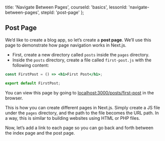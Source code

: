 
  title: 'Navigate Between Pages',
  courseId: 'basics',
  lessonId: 'navigate-between-pages',
  stepId: 'post-page'
};

## Post Page

We’d like to create a blog app, so let’s create a **post page**. We’ll use this page to demonstrate how page navigation works in Next.js.

- First, create a new directory called `posts` inside the `pages` directory.
- Inside the `posts` directory, create a file called `first-post.js` with the following content:

```jsx
const FirstPost = () => <h1>First Post</h1>;

export default FirstPost;
```

You can view this page by going to [localhost:3000/posts/first-post](http://localhost:3000/posts/first-post) in the browser.

This is how you can create different pages in Next.js. Simply create a JS file under the `pages` directory, and the path to the file becomes the URL path. In a way, this is similar to building websites using HTML or PHP files.

Now, let’s add a link to each page so you can go back and forth between the index page and the post page.

